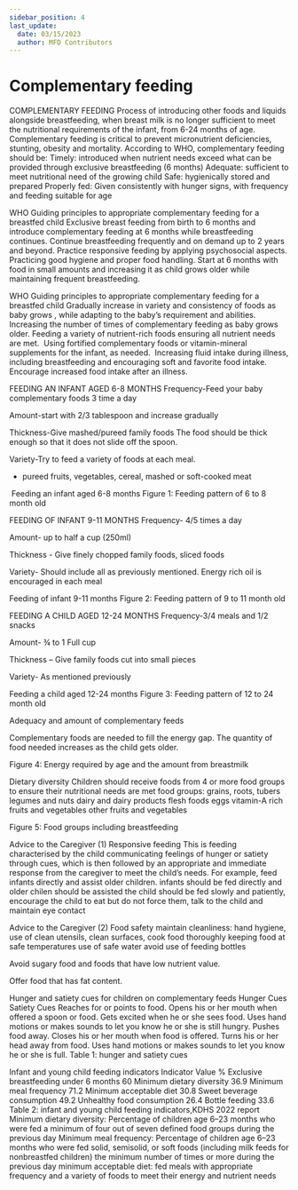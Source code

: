 ```yaml
---
sidebar_position: 4
last_update:
  date: 03/15/2023
  author: MFD Contributors
---
```


# Complementary feeding

COMPLEMENTARY FEEDING
Process of introducing other foods and liquids alongside breastfeeding, when  breast milk is no longer sufficient to meet the nutritional requirements of the infant, from 6-24 months of age.
Complementary feeding is critical to prevent micronutrient  deficiencies, stunting, obesity and mortality.
According to WHO, complementary feeding should be:
Timely: introduced when nutrient needs exceed what can be provided through exclusive breastfeeding (6 months)
Adequate: sufficient to meet nutritional need of the growing child
Safe: hygienically stored and  prepared
Properly fed: Given consistently with hunger signs, with frequency and feeding suitable for age



WHO Guiding principles to appropriate complementary feeding for a breastfed child
Exclusive breast feeding from birth to 6 months and introduce complementary feeding at 6 months while breastfeeding continues.
Continue breastfeeding frequently and on demand up to 2 years and beyond.
Practice responsive feeding by applying psychosocial aspects.
Practicing good hygiene and proper food handling.
Start at 6 months with food in small amounts and increasing it as child grows older while maintaining frequent breastfeeding.

WHO Guiding principles to appropriate complementary feeding for a breastfed child
Gradually increase in variety and consistency of foods as baby grows , while adapting to the baby’s requirement and abilities.
Increasing the number of times of complementary feeding as baby grows older.
Feeding a variety of nutrient-rich foods ensuring all nutrient needs are met.
 Using fortified complementary foods or vitamin-mineral supplements for the infant, as needed.
 Increasing fluid intake during illness, including breastfeeding and encouraging soft and favorite food intake. Encourage increased food intake after an illness.


FEEDING AN INFANT AGED 6-8 MONTHS
Frequency-Feed your baby complementary foods 3 time a day

Amount-start with 2/3 tablespoon and increase gradually

Thickness-Give mashed/pureed family foods
The food should be thick enough so that it does not slide off the spoon.

Variety-Try to feed a variety of foods at each meal.
- pureed fruits, vegetables, cereal, mashed or soft-cooked meat



 Feeding an infant aged 6-8 months
Figure 1: Feeding pattern of 6 to 8 month old

FEEDING OF INFANT 9-11 MONTHS
Frequency- 4/5 times a day

Amount- up to half a cup (250ml)

Thickness - Give finely chopped family foods, sliced foods

Variety- Should include all as previously mentioned.
   Energy rich oil is encouraged in each meal


Feeding of infant 9-11 months
Figure 2: Feeding pattern of 9 to 11 month old

FEEDING A CHILD AGED 12-24 MONTHS
Frequency-3/4 meals and 1/2 snacks

Amount- ¾ to 1 Full cup

Thickness – Give family foods cut into small pieces

Variety-  As mentioned previously 

Feeding a child aged 12-24 months
Figure 3: Feeding pattern of 12 to 24 month old

Adequacy and amount of complementary feeds

Complementary foods are needed to fill the energy gap. 
The quantity of food needed increases as the child gets older.













Figure 4: Energy required by age and the amount from breastmilk

Dietary diversity
Children should receive foods from 4 or more food groups to ensure their nutritional needs are met
food groups:
grains, roots, tubers
legumes and nuts
dairy and dairy products
flesh foods
eggs
vitamin-A rich fruits and vegetables
other fruits and vegetables


Figure 5: Food groups including breastfeeding

Advice to the Caregiver (1)
Responsive feeding
This is feeding characterised by the child communicating feelings of hunger or satiety through cues, which is then followed by an appropriate and immediate response from the caregiver to meet the child’s needs.
For example, 
	feed infants directly and assist older children. infants should be fed directly and older chilen should be assisted
	the child should be fed slowly and patiently, 
	encourage the child to eat but do not force them,
	 talk to the child and maintain eye contact



Advice to the Caregiver (2)
Food safety
maintain cleanliness: hand hygiene, use of clean utensils, clean surfaces,
cook food thoroughly
keeping food at safe temperatures
use of safe water
avoid use of feeding bottles

Avoid sugary food and foods that have low nutrient value.

Offer food that has fat content.





Hunger and satiety cues for children on complementary feeds
Hunger Cues
Satiety Cues
Reaches for or points to food.
Opens his or her mouth when offered a spoon or food.
Gets excited when he or she sees food.
Uses hand motions or makes sounds to let you know he or she is still hungry.
Pushes food away.
Closes his or her mouth when food is offered.
Turns his or her head away from food.
Uses hand motions or makes sounds to let you know he or she is full.
Table 1: hunger and satiety cues

Infant and young child feeding indicators
Indicator
Value %
Exclusive breastfeeding under 6 months
60
Minimum dietary diversity
36.9
Minimum meal frequency
71.2
Minimum acceptable diet
30.8
Sweet beverage consumption
49.2
Unhealthy food consumption
26.4
Bottle feeding
33.6
Table 2: infant and young child feeding indicators,KDHS 2022 report
Minimum dietary diversity: Percentage of children age 6–23 months who were fed a minimum of four out of seven defined food groups during the previous day
Minimum meal frequency: Percentage of children age 6–23 months who were fed solid, semisolid, or soft foods (including milk feeds for nonbreastfed children) the minimum number of times or more during the previous day
minimum acceptable diet: fed meals with appropriate frequency and a variety of foods to meet their energy and nutrient needs